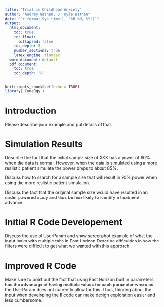 ```yaml
---
title: 'Trial in Childhood Anxiety'
author: "Audrey Wathen, J. Kyle Wathen"
date: "`r format(Sys.time(), '%B %d, %Y')`"
output:
  html_document:
    toc: true
    toc_float:
      collapsed: false
    toc_depth: 5
    number_sections: true
    latex_engine: tinytex
  word_document: default
  pdf_document:
    toc: true
    toc_depth: '5'
---
```


```r
knitr::opts_chunk$set(echo = TRUE)
library( CyneRgy )
```

# Introduction
Please describe your example and put details of that.

# Simulation Results
Describe the fact that the initial sample size of XXX has a power of 90% when the data is normal.  However, when the data is simulated using a more realistic patient simulate the power drops to about 85%.  

Discuss how to search for a sample size that will result in 90% power when using the more realistic patient simulation. 

Discuss the fact that the original sample size would have resulted in an under powered study and thus be less likely to identify a treatment advance. 


# Initial R Code Developement

Discuss the use of UserParam and show screenshot example of what the input looks with multiple tabs in East Horizon
Describe difficulties in how the filters were difficult to get what we wanted with this approach. 

# Improved R Code
Make sure to point out the fact that using East Horizon built in parameters has the advantage of having multiple values for each parameter where as the UserParam does not currently allow for this.   Thus, thinking about the input when developing the R code can make design exploration easier and less cumbersome.  

